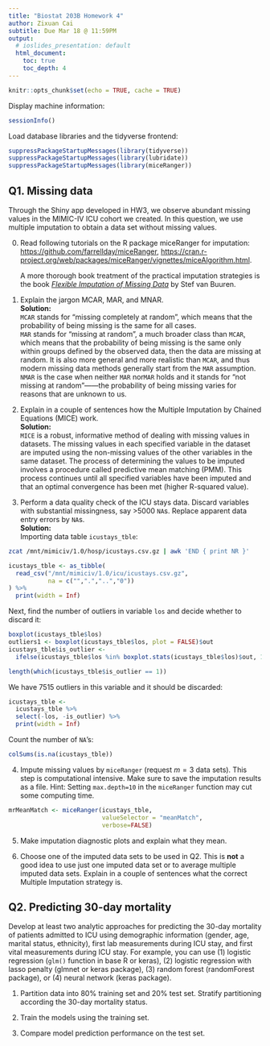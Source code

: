 ```yaml
---
title: "Biostat 203B Homework 4"
author: Zixuan Cai
subtitle: Due Mar 18 @ 11:59PM
output:
  # ioslides_presentation: default
  html_document:
    toc: true
    toc_depth: 4
---
```


```r
knitr::opts_chunk$set(echo = TRUE, cache = TRUE)
```

Display machine information:
```r
sessionInfo()
```
Load database libraries and the tidyverse frontend:
```r
suppressPackageStartupMessages(library(tidyverse))
suppressPackageStartupMessages(library(lubridate))
suppressPackageStartupMessages(library(miceRanger))
```

## Q1. Missing data

Through the Shiny app developed in HW3, we observe abundant missing values in the MIMIC-IV ICU cohort we created. In this question, we use multiple imputation to obtain a data set without missing values.

0. Read following tutorials on the R package miceRanger for imputation: <https://github.com/farrellday/miceRanger>, <https://cran.r-project.org/web/packages/miceRanger/vignettes/miceAlgorithm.html>.

    A more thorough book treatment of the practical imputation strategies is the book [*_Flexible Imputation of Missing Data_*](https://stefvanbuuren.name/fimd/) by Stef van Buuren. 

1. Explain the jargon MCAR, MAR, and MNAR.  
**Solution:**  
`MCAR` stands for "missing completely at random", which means that the probability of being missing is the same for all cases.  
`MAR` stands for "missing at random", a much broader class than `MCAR`, which means that the probability of being missing is the same only within groups defined by the observed data, then the data are missing at random. It is also more general and more realistic than `MCAR`, and thus modern missing data methods generally start from the `MAR` assumption.  
`NMAR` is the case when neither `MAR` nor`MAR` holds and it stands for "not missing at random"——the probability of being missing varies for reasons that are unknown to us.  


2. Explain in a couple of sentences how the Multiple Imputation by Chained Equations (MICE) work.  
**Solution:**  
`MICE` is a robust, informative method of dealing with missing values in datasets. The missing values in each specified variable in the dataset are imputed using the non-missing values of the other variables in the same dataset. The process of determining the values to be imputed involves a procedure called predictive mean matching (PMM). This process continues until all specified variables have been imputed and that an optimal convergence has been met (higher R-squared value).  

3. Perform a data quality check of the ICU stays data. Discard variables with substantial missingness, say >5000 `NA`s. Replace apparent data entry errors by `NA`s.  
**Solution:**  
Importing data table `icustays_tble`:
```bash
zcat /mnt/mimiciv/1.0/hosp/icustays.csv.gz | awk 'END { print NR }'
```

```r
icustays_tble <- as_tibble(
  read_csv("/mnt/mimiciv/1.0/icu/icustays.csv.gz",
           na = c("",".","..","0"))
) %>%
  print(width = Inf)
```

Next, find the number of outliers in variable `los` and decide whether to discard it:
```r
boxplot(icustays_tble$los)
outliers1 <- boxplot(icustays_tble$los, plot = FALSE)$out
icustays_tble$is_outlier <- 
  ifelse(icustays_tble$los %in% boxplot.stats(icustays_tble$los)$out, 1, 0)

length(which(icustays_tble$is_outlier == 1))
```
We have 7515 outliers in this variable and it should be discarded:
```r
icustays_tble <-
  icustays_tble %>%
  select(-los, -is_outlier) %>%
  print(width = Inf)

```

Count the number of `NA`'s:
```r
colSums(is.na(icustays_tble))
```

4. Impute missing values by `miceRanger` (request $m=3$ data sets). This step is computational intensive. Make sure to save the imputation results as a file. Hint: Setting `max.depth=10` in the `miceRanger` function may cut some computing time.

```r
mrMeanMatch <- miceRanger(icustays_tble,
                          valueSelector = "meanMatch", 
                          verbose=FALSE)

```


5. Make imputation diagnostic plots and explain what they mean.

6. Choose one of the imputed data sets to be used in Q2. This is **not** a good idea to use just one imputed data set or to average multiple imputed data sets. Explain in a couple of sentences what the correct Multiple Imputation strategy is.

## Q2. Predicting 30-day mortality

Develop at least two analytic approaches for predicting the 30-day mortality of patients admitted to ICU using demographic information (gender, age, marital status, ethnicity), first lab measurements during ICU stay, and first vital measurements during ICU stay. For example, you can use (1) logistic regression (`glm()` function in base R or keras), (2) logistic regression with lasso penalty (glmnet or keras package), (3) random forest (randomForest package), or (4) neural network (keras package).

1. Partition data into 80% training set and 20% test set. Stratify partitioning according the 30-day mortality status.

2. Train the models using the training set.

3. Compare model prediction performance on the test set.

